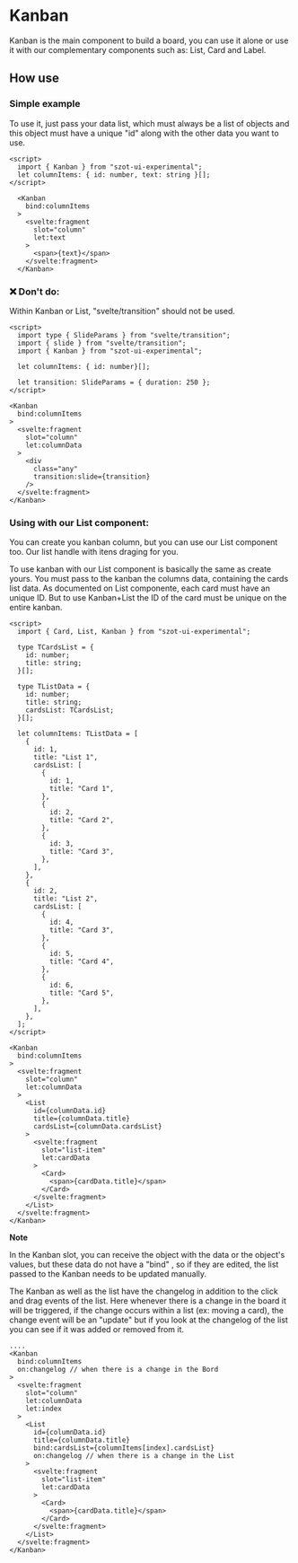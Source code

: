 
<Meta of={KanbanStories} />

# Kanban

Kanban is the main component to build a board, you can use it alone or use it with our complementary
components such as: List, Card and Label.

<ArgTypes of={Kanban} />

## How use

### Simple example

To use it, just pass your data list, which must always be a list of objects and this object must
have a unique "id" along with the other data you want to use.

```tsx
<script>
  import { Kanban } from "szot-ui-experimental";
  let columnItems: { id: number, text: string }[];
</script>

  <Kanban
    bind:columnItems
  >
    <svelte:fragment
      slot="column"
      let:text
    >
      <span>{text}</span>
    </svelte:fragment>
  </Kanban>
```

### ❌ Don't do:

Within Kanban or List, "svelte/transition" should not be used.

```tsx
<script>
  import type { SlideParams } from "svelte/transition";
  import { slide } from "svelte/transition";
  import { Kanban } from "szot-ui-experimental";

  let columnItems: { id: number}[];

  let transition: SlideParams = { duration: 250 };
</script>

<Kanban
  bind:columnItems
>
  <svelte:fragment
    slot="column"
    let:columnData
  >
    <div
      class="any"
      transition:slide={transition}
    />
  </svelte:fragment>
</Kanban>
```

### Using with our List component:

You can create you kanban column, but you can use our List component too. Our list handle with itens
draging for you.

To use kanban with our List component is basically the same as create yours. You must pass to the
kanban the columns data, containing the cards list data. As documented on List componente, each card
must have an unique ID. But to use Kanban+List the ID of the card must be unique on the entire
kanban.

```tsx
<script>
  import { Card, List, Kanban } from "szot-ui-experimental";

  type TCardsList = {
    id: number;
    title: string;
  }[];

  type TListData = {
    id: number;
    title: string;
    cardsList: TCardsList;
  }[];

  let columnItems: TListData = [
    {
      id: 1,
      title: "List 1",
      cardsList: [
        {
          id: 1,
          title: "Card 1",
        },
        {
          id: 2,
          title: "Card 2",
        },
        {
          id: 3,
          title: "Card 3",
        },
      ],
    },
    {
      id: 2,
      title: "List 2",
      cardsList: [
        {
          id: 4,
          title: "Card 3",
        },
        {
          id: 5,
          title: "Card 4",
        },
        {
          id: 6,
          title: "Card 5",
        },
      ],
    },
  ];
</script>

<Kanban
  bind:columnItems
>
  <svelte:fragment
    slot="column"
    let:columnData
  >
    <List
      id={columnData.id}
      title={columnData.title}
      cardsList={columnData.cardsList}
    >
      <svelte:fragment
        slot="list-item"
        let:cardData
      >
        <Card>
          <span>{cardData.title}</span>
        </Card>
      </svelte:fragment>
    </List>
  </svelte:fragment>
</Kanban>
```

**Note**

In the Kanban slot, you can receive the object with the data or the object's values, but these data
do not have a "bind" , so if they are edited, the list passed to the Kanban needs to be updated
manually.

The Kanban as well as the list have the changelog in addition to the click and drag events of the
list. Here whenever there is a change in the board it will be triggered, if the change occurs within
a list (ex: moving a card), the change event will be an "update" but if you look at the changelog of
the list you can see if it was added or removed from it.

```tsx
....
<Kanban
  bind:columnItems
  on:changelog // when there is a change in the Bord
>
  <svelte:fragment
    slot="column"
    let:columnData
    let:index
  >
    <List
      id={columnData.id}
      title={columnData.title}
      bind:cardsList={columnItems[index].cardsList}
      on:changelog // when there is a change in the List
    >
      <svelte:fragment
        slot="list-item"
        let:cardData
      >
        <Card>
          <span>{cardData.title}</span>
        </Card>
      </svelte:fragment>
    </List>
  </svelte:fragment>
</Kanban>
```
